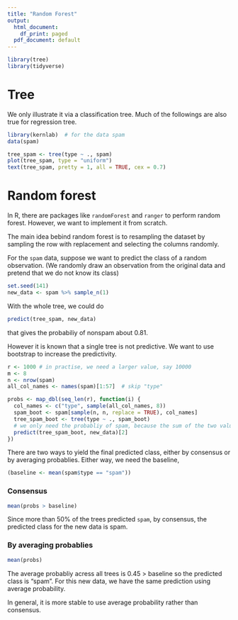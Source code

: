 ```yaml
---
title: "Random Forest"
output:
  html_document:
    df_print: paged
  pdf_document: default
---
```


```r
library(tree)
library(tidyverse)
```


# Tree

We only illustrate it via a classification tree. Much of the followings are also true for regression tree.

```r
library(kernlab)  # for the data spam
data(spam)
```


```r
tree_spam <- tree(type ~ ., spam)
plot(tree_spam, type = "uniform")
text(tree_spam, pretty = 1, all = TRUE, cex = 0.7)
```



# Random forest

In R, there are packages like `randomForest` and `ranger` to perform random forest. However, we want to implement it from scratch.

The main idea bebind random forest is to resampling the dataset by sampling the row with replacement and selecting the columns randomly.


For the `spam` data, suppose we want to predict the class of a random observation.
(We randomly draw an observation from the original data and pretend that we do not know its class)

```r
set.seed(141)
new_data <- spam %>% sample_n(1)
```

With the whole tree, we could do
```r
predict(tree_spam, new_data)
```
that gives the probabiliy of nonspam about 0.81.


However it is known that a single tree is not predictive. We want to use bootstrap to increase the predictivity.

```r
r <- 1000 # in practise, we need a larger value, say 10000
m <- 8
n <- nrow(spam)
all_col_names <- names(spam)[1:57]  # skip "type"

probs <- map_dbl(seq_len(r), function(i) {
  col_names <- c("type", sample(all_col_names, 8))
  spam_boot <- spam[sample(n, n, replace = TRUE), col_names]
  tree_spam_boot <- tree(type ~ ., spam_boot)
  # we only need the probabliy of spam, because the sum of the two values is always 1
  predict(tree_spam_boot, new_data)[2]
})
```

There are two ways to yield the final predicted class, either by consensus or by averaging probablies. Either way, we need the baseline,

```r
(baseline <- mean(spam$type == "spam"))
```



### Consensus

```r
mean(probs > baseline)
```
Since more than 50% of the trees predicted `spam`, by consensus, the predicted class for the new data is spam.

### By averaging probablies

```r
mean(probs)
```

The average probabliy acress all trees is 0.45 > baseline so the predicted class is "spam". For this new data, we have the same prediction using average probability.


In general, it is more stable to use average probability rather than consensus.
